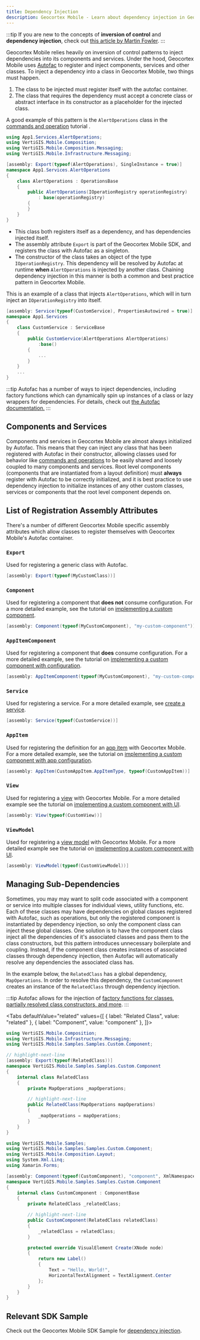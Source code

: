 ```yaml
---
title: Dependency Injection
description: Geocortex Mobile - Learn about dependency injection in Geocortex Mobile
---
```



:::tip
If you are new to the concepts of **inversion of control** and **dependency injection**, check out [this article by Martin Fowler](https://martinfowler.com/articles/injection.html).
:::

Geocortex Mobile relies heavily on inversion of control patterns to inject dependencies into its components and services. Under the hood, Geocortex Mobile uses [Autofac](https://autofaccn.readthedocs.io/en/latest/index.html) to register and inject components, services and other classes. To inject a dependency into a class in Geocortex Mobile, two things must happen.

1. The class to be injected must register itself with the autofac container.
2. The class that requires the dependency must accept a concrete class or abstract interface in its constructor as a placeholder for the injected class.

A good example of this pattern is the `AlertOperations` class in the [commands and operation](tutorial-implement-command-operation.mdx) tutorial .

```cs
using App1.Services.AlertOperations;
using VertiGIS.Mobile.Composition;
using VertiGIS.Mobile.Composition.Messaging;
using VertiGIS.Mobile.Infrastructure.Messaging;

[assembly: Export(typeof(AlertOperations), SingleInstance = true)]
namespace App1.Services.AlertOperations
{
    class AlertOperations : OperationsBase
    {
        public AlertOperations(IOperationRegistry operationRegistry)
            : base(operationRegistry)
        {
        }
    }
}
```

-   This class both registers itself as a dependency, and has dependencies injected itself.
-   The assembly attribute `Export` is part of the Geocortex Mobile SDK, and registers the class with Autofac as a singleton.
-   The constructor of the class takes an object of the type `IOperationRegistry`. This dependency will be resolved by Autofac at runtime **when** `AlertOperations` is injected by another class. Chaining dependency injection in this manner is both a common and best practice pattern in Geocortex Mobile.

This is an example of a class that injects `AlertOperations`, which will in turn inject an `IOperationRegistry` into itself.

```cs
[assembly: Service(typeof(CustomService), PropertiesAutowired = true)]
namespace App1.Services
{
    class CustomService : ServiceBase
    {
        public CustomService(AlertOperations AlertOperations)
            :base()
        {
            ...
        }
    }
    ...
}
```

:::tip
Autofac has a number of ways to inject dependencies, including factory functions which can dynamically spin up instances of a class or lazy wrappers for dependencies. For details, check out [the Autofac documentation.](https://autofaccn.readthedocs.io/en/latest/resolve/relationships.html)
:::

## Components and Services

Components and services in Geocortex Mobile are almost always initialized by Autofac. This means that they can inject any class that has been registered with Autofac in their constructor, allowing classes used for behavior like [commands and operations](configuration-commands-operations.mdx) to be easily shared and loosely coupled to many components and services. Root level components (components that are instantiated from a layout definition) must **always** register with Autofac to be correctly initialized, and it is best practice to use dependency injection to initialize instances of any other custom classes, services or components that the root level component depends on.

## List of Registration Assembly Attributes

There's a number of different Geocortex Mobile specific assembly attributes which allow classes to register themselves with Geocortex Mobile's Autofac container.

### `Export`

Used for registering a generic class with Autofac.

```cs
[assembly: Export(typeof(MyCustomClass))]
```

### `Component`

Used for registering a component that **does not** consume configuration. For a more detailed example, see the tutorial on [implementing a custom component](tutorial-implement-component-with-ui.mdx#create-a-component-skeleton).

```cs
[assembly: Component(typeof(MyCustomComponent), "my-custom-component")]
```

### `AppItemComponent`

Used for registering a component that **does** consume configuration. For a more detailed example, see the tutorial on [implementing a custom component with configuration](tutorial-implement-component-participate-app-config.mdx#consume-the-configuration-in-the-component).

```cs
[assembly: AppItemComponent(typeof(MyCustomComponent), "my-custom-component", MyCustomComponentConfiguration.ConfigItemtype)]
```

### `Service`

Used for registering a service. For a more detailed example, see [create a service](sdk-services-create.mdx).

```cs
[assembly: Service(typeof(CustomService))]
```

### `AppItem`

Used for registering the definition for an [app item](configuration-app-config-reference.mdx#app-items) with Geocortex Mobile. For a more detailed example, see the tutorial on [implementing a custom component with app configuration](tutorial-implement-component-participate-app-config.mdx#create-a-skeleton-app-config-definition).

```cs
[assembly: AppItem(CustomAppItem.AppItemType, typeof(CustomAppItem))]
```

### `View`

Used for registering a [view](https://docs.microsoft.com/en-us/xamarin/xamarin-forms/enterprise-application-patterns/mvvm) with Geocortex Mobile. For a more detailed example see the tutorial on [implementing a custom component with UI](tutorial-implement-component-with-ui.mdx#use-xaml-to-define-your-ui).

```cs
[assembly: View(typeof(CustomView))]
```

### `ViewModel`

Used for registering a [view model](https://docs.microsoft.com/en-us/xamarin/xamarin-forms/enterprise-application-patterns/mvvm) with Geocortex Mobile. For a more detailed example see the tutorial on [implementing a custom component with UI](tutorial-implement-component-with-ui.mdx#example-progress-bar).

```cs
[assembly: ViewModel(typeof(CustomViewModel))]
```

## Managing Sub-Dependencies

Sometimes, you may may want to split code associated with a component or service into multiple classes for individual views, utility functions, etc. Each of these classes may have dependencies on global classes registered with Autofac, such as operations, but only the registered component is instantiated by dependency injection, so only the component class can inject these global classes. One solution is to have the component class inject all the dependencies of it's associated classes and pass them to the class constructors, but this pattern introduces unnecessary boilerplate and coupling. Instead, if the component class creates instances of associated classes through dependency injection, then Autofac will automatically resolve any dependencies the associated class has.

In the example below, the `RelatedClass` has a global dependency, `MapOperations`. In order to resolve this dependency, the `CustomComponent` creates an instance of the `RelatedClass` through dependency injection.

:::tip
Autofac allows for the injection of [factory functions for classes, partially resolved class constructors, and more](https://autofaccn.readthedocs.io/en/latest/resolve/relationships.html#supported-relationship-types).
:::

<Tabs
  defaultValue="related"
  values={[
    { label: "Related Class", value: "related" },
    { label: "Component", value: "component" },
  ]}>
<TabItem value="related">

```cs
using VertiGIS.Mobile.Composition;
using VertiGIS.Mobile.Infrastructure.Messaging;
using VertiGIS.Mobile.Samples.Samples.Custom.Component;

// highlight-next-line
[assembly: Export(typeof(RelatedClass))]
namespace VertiGIS.Mobile.Samples.Samples.Custom.Component
{
    internal class RelatedClass
    {
        private MapOperations _mapOperations;

        // highlight-next-line
        public RelatedClass(MapOperations mapOperations)
        {
            _mapOperations = mapOperations;
        }
    }
}
```

</TabItem>
<TabItem value="component">

```cs
using VertiGIS.Mobile.Samples;
using VertiGIS.Mobile.Samples.Samples.Custom.Component;
using VertiGIS.Mobile.Composition.Layout;
using System.Xml.Linq;
using Xamarin.Forms;

[assembly: Component(typeof(CustomComponent), "component", XmlNamespace = XmlNamespaces.SamplesNamespace)]
namespace VertiGIS.Mobile.Samples.Samples.Custom.Component
{
    internal class CustomComponent : ComponentBase
    {
        private RelatedClass _relatedClass;

        // highlight-next-line
        public CustomComponent(RelatedClass relatedClass)
        {
            _relatedClass = relatedClass;
        }

        protected override VisualElement Create(XNode node)
        {
            return new Label()
            {
                Text = "Hello, World!",
                HorizontalTextAlignment = TextAlignment.Center
            };
        }
    }
}
```

</TabItem>
</Tabs>

## Relevant SDK Sample

Check out the Geocortex Mobile SDK Sample for [dependency injection](https://github.com/geocortex/vertigis-mobile-samples/tree/master/Geocortex.Mobile.Samples/Geocortex.Mobile.Samples/Samples/Conceptual/DependencyInjection).
